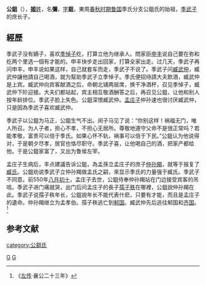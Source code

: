 {{模板:Infobox 先秦人物
|名称= 公鉏
|姓=姬
|氏=
|名=彌
|字=鉏
|别名=
|别字=
|谥号=
|时代=春秋
|国家=[[鲁国|鲁国]] 
|出生=
|逝世日期=
|父=[[季武子|季武子]]
}}
'''公鉏'''（{{bd|？||？||catIdx=J姬}}），[[姬姓|'''姬'''姓]]，名'''彌'''，[[表字|字]]'''鉏'''，東周[[春秋时期|春秋时期]][[鲁国|鲁国]]季氏分支公鉏氏的始祖，[[季武子|季武子]]的庶长子。

==經歷==
季武子没有嫡子，喜欢[[季悼子|季悼子]]纥，打算立他为继承人。問家臣[[申丰|申丰]]说自己要在弥和纥两个里选一個有才能的。申丰快步走出回家，打算全家出走。过几天，季武子再问申丰，申丰说如果这样，自己就套车而走，季武子不说了。季武子问[[臧武仲|臧武仲]]，臧武仲讓他請自己喝酒，就为幫助季武子立季悼子。季氏便招待請大夫飲酒，臧武仲是上宾。臧武仲向宾客献酒之后，命朝北铺两层席，换干净酒杯，召见季悼子，臧武仲下阶迎接。大夫们都站起，宾主相互敬酒酬答之后，再召见公鉏，让他和别人按年龄排位。季武子脸上失色。公鉏深恨臧武仲。[[孟庄子|孟庄子]]仲孙速也很讨厌臧武仲，只是因為季武子喜欢臧武仲。

季武子以公鉏为马正，公鉏生气不出。闵子马见了说：“你别这样！祸福无门，唯人所召。为人子者，担心不孝，不担心无居所。尊敬地遵守父命不是很正常吗？若能孝敬，富贵可以倍于季氏。如果心怀不轨，祸事可以倍于下民。”公鉏认为他说得对，于是朝夕尽孝，居官也恪尽职守。季武子喜，让他喝自己的酒，把家产都给他。于是公鉏家富了，又出为鲁侯左宰。

孟庄子生病后，丰点建議告诉公鉏，為孟孫立孟庄子的庶子[[仲孙羯|仲孙羯]]，就等于报复了[[臧孙氏|臧氏]]。公鉏劝说季武子立仲孙羯做孟氏之嗣，來显示季氏的力量强于臧氏。季武子不同意。前550年[[八月初十|八月初十]]，孟庄子去世，公鉏侍奉仲孙羯站在门边接受宾客的吊唁。季武子进门痛就哭，出门后问孟庄子的長子[[孺子秩|孺子秩]]在哪裡，公鉏說仲孙羯在此。季武子说孺子秩年长，公鉏說年长不能代表什麽，只要有才能，而且是孟庄子的遺命。仲孙羯继立为孟孝伯。孺子秩逃亡到[[邾国|邾国]]。臧武仲先后逃往邾国和[[齐国|齐国]]。<ref>《[[左传|左传]]·襄公二十三年》</ref>

==参考文献==
<references/>

[[Category:鲁国人|G]]
[[Category:春秋战国政治人物|G]]
[[category:公鉏氏|category:公鉏氏]]